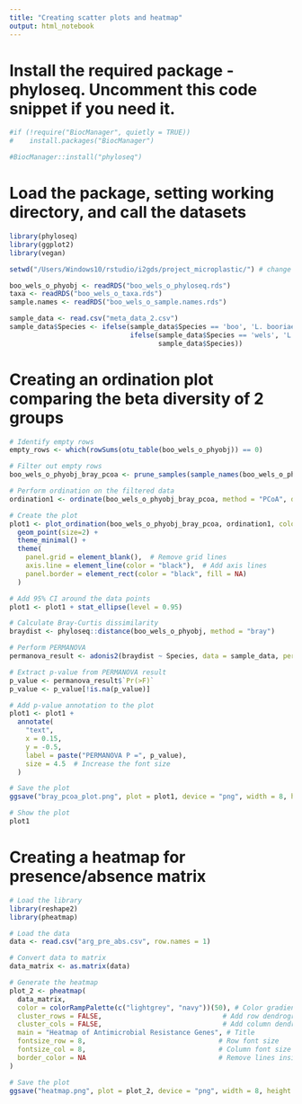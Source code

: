 ```yaml
---
title: "Creating scatter plots and heatmap"
output: html_notebook
---
```


# Install the required package - phyloseq. Uncomment this code snippet if you need it.
```r
#if (!require("BiocManager", quietly = TRUE))
#    install.packages("BiocManager")

#BiocManager::install("phyloseq")
```
# Load the package, setting working directory, and call the datasets
```r
library(phyloseq)
library(ggplot2)
library(vegan)

setwd("/Users/Windows10/rstudio/i2gds/project_microplastic/") # change this to your working directory - the place where all your files are located. Make sure to change '\' to '/'

boo_wels_o_phyobj <- readRDS("boo_wels_o_phyloseq.rds")
taxa <- readRDS("boo_wels_o_taxa.rds")
sample.names <- readRDS("boo_wels_o_sample.names.rds")

sample_data <- read.csv("meta_data_2.csv")
sample_data$Species <- ifelse(sample_data$Species == 'boo', 'L. booriae', 
                              ifelse(sample_data$Species == 'wels', 'L. welshimeri', 
                                     sample_data$Species))
```

# Creating an ordination plot comparing the beta diversity of 2 groups
```r
# Identify empty rows
empty_rows <- which(rowSums(otu_table(boo_wels_o_phyobj)) == 0)

# Filter out empty rows
boo_wels_o_phyobj_bray_pcoa <- prune_samples(sample_names(boo_wels_o_phyobj)[-empty_rows], boo_wels_o_phyobj)

# Perform ordination on the filtered data
ordination1 <- ordinate(boo_wels_o_phyobj_bray_pcoa, method = "PCoA", distance = "bray")

# Create the plot
plot1 <- plot_ordination(boo_wels_o_phyobj_bray_pcoa, ordination1, color="Species", title="Bray PCoA") +
  geom_point(size=2) +
  theme_minimal() +
  theme(
    panel.grid = element_blank(),  # Remove grid lines
    axis.line = element_line(color = "black"),  # Add axis lines
    panel.border = element_rect(color = "black", fill = NA)
  )

# Add 95% CI around the data points
plot1 <- plot1 + stat_ellipse(level = 0.95)

# Calculate Bray-Curtis dissimilarity
braydist <- phyloseq::distance(boo_wels_o_phyobj, method = "bray")

# Perform PERMANOVA
permanova_result <- adonis2(braydist ~ Species, data = sample_data, permutations = 999)

# Extract p-value from PERMANOVA result
p_value <- permanova_result$`Pr(>F)`
p_value <- p_value[!is.na(p_value)]

# Add p-value annotation to the plot
plot1 <- plot1 +
  annotate(
    "text",
    x = 0.15,
    y = -0.5,
    label = paste("PERMANOVA P =", p_value),
    size = 4.5  # Increase the font size
  )

# Save the plot
ggsave("bray_pcoa_plot.png", plot = plot1, device = "png", width = 8, height = 6)

# Show the plot
plot1
```

# Creating a heatmap for presence/absence matrix
```r
# Load the library
library(reshape2)
library(pheatmap)

# Load the data
data <- read.csv("arg_pre_abs.csv", row.names = 1)

# Convert data to matrix
data_matrix <- as.matrix(data)

# Generate the heatmap
plot_2 <- pheatmap(
  data_matrix,
  color = colorRampPalette(c("lightgrey", "navy"))(50), # Color gradient
  cluster_rows = FALSE,                              # Add row dendrogram
  cluster_cols = FALSE,                              # Add column dendrogram
  main = "Heatmap of Antimicrobial Resistance Genes", # Title
  fontsize_row = 8,                                 # Row font size
  fontsize_col = 8,                                 # Column font size
  border_color = NA                                 # Remove lines inside the heatmap
)

# Save the plot
ggsave("heatmap.png", plot = plot_2, device = "png", width = 8, height = 6)
```
